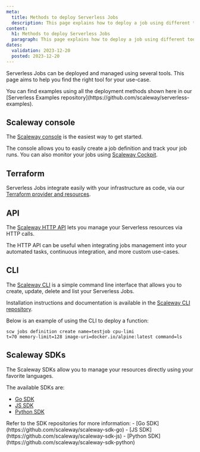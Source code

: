 ```yaml
---
meta:
  title: Methods to deploy Serverless Jobs
  description: This page explains how to deploy a job using different tools
content:
  h1: Methods to deploy Serverless Jobs
  paragraph: This page explains how to deploy a job using different tools
dates:
  validation: 2023-12-20
  posted: 2023-12-20
---
```


Serverless Jobs can be deployed and managed using several tools. This page aims to help you find the right tool for your use-case.

<Message type="tip">
  You can find examples using all the deployment methods shown here in our [Serverless Examples repository](https://github.com/scaleway/serverless-examples).
</Message>

## Scaleway console

The [Scaleway console](https://console.scaleway.com/) is the easiest way to get started.

The console allows you to easily create a job definition and track your job runs. You can also monitor your jobs using [Scaleway Cockpit](/observability/cockpit/quickstart/).

## Terraform

Serverless Jobs integrate easily with your infrastructure as code, via our [Terraform provider and resources](https://registry.terraform.io/providers/scaleway/scaleway/latest/docs/resources/job_definition).

## API

The [Scaleway HTTP API](https://www.scaleway.com/en/developers/api/) lets you manage your Serverless resources via HTTP calls.

The HTTP API can be useful when integrating jobs management into your automated tasks, continuous integration, and more custom use-cases.

## CLI

The [Scaleway CLI](/developer-tools/scaleway-cli/quickstart/) is a simple command line interface that allows you to create, update, delete and list your Serverless Jobs.

Installation instructions and documentation is available in the [Scaleway CLI repository](https://github.com/scaleway/scaleway-cli).

Below is an example of using the CLI to deploy a function:

```
scw jobs definition create name=testjob cpu-limi
t=70 memory-limit=128 image-uri=docker.io/alpine:latest command=ls
```

## Scaleway SDKs

The Scaleway SDKs allow you to manage your resources directly using your favorite languages.

The available SDKs are:

- [Go SDK](/developer-tools/scaleway-sdk/go-sdk/)
- [JS SDK](/developer-tools/scaleway-sdk/js-sdk/)
- [Python SDK](/developer-tools/scaleway-sdk/python-sdk/)

<Message type="note">
  Refer to the SDK repositories for more information:
    - [Go SDK](https://github.com/scaleway/scaleway-sdk-go)
    - [JS SDK](https://github.com/scaleway/scaleway-sdk-js)
    - [Python SDK](https://github.com/scaleway/scaleway-sdk-python)
</Message>
